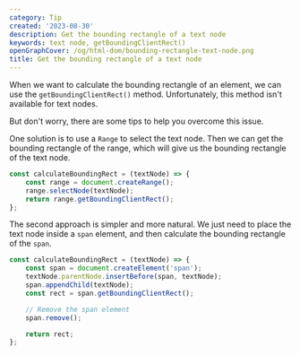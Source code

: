 ```yaml
---
category: Tip
created: '2023-08-30'
description: Get the bounding rectangle of a text node
keywords: text node, getBoundingClientRect()
openGraphCover: /og/html-dom/bounding-rectangle-text-node.png
title: Get the bounding rectangle of a text node
---
```


When we want to calculate the bounding rectangle of an element, we can use the `getBoundingClientRect()` method. Unfortunately, this method isn't available for text nodes.

But don't worry, there are some tips to help you overcome this issue.

One solution is to use a `Range` to select the text node. Then we can get the bounding rectangle of the range, which will give us the bounding rectangle of the text node.

```js
const calculateBoundingRect = (textNode) => {
    const range = document.createRange();
    range.selectNode(textNode);
    return range.getBoundingClientRect();
};
```

The second approach is simpler and more natural. We just need to place the text node inside a `span` element, and then calculate the bounding rectangle of the `span`.

```js
const calculateBoundingRect = (textNode) => {
    const span = document.createElement('span');
    textNode.parentNode.insertBefore(span, textNode);
    span.appendChild(textNode);
    const rect = span.getBoundingClientRect();

    // Remove the span element
    span.remove();

    return rect;
};
```
